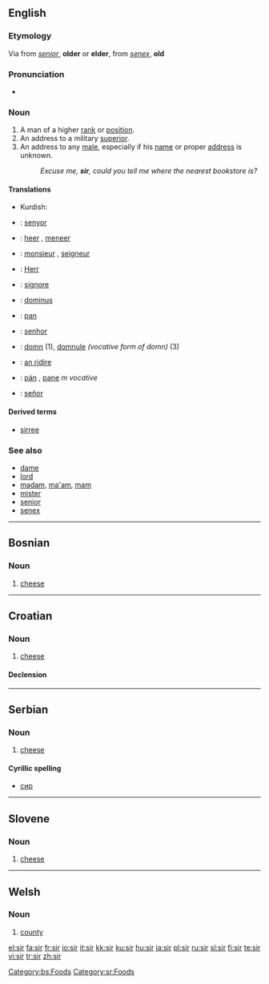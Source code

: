 {{see|Sir|sír|sır}}
==English==

===Etymology===
Via {{AF.}} from {{L.}} ''[[senior]]'', '''older''' or '''elder''', from ''[[senex]]'', '''old'''

===Pronunciation===
*{{audio|en-us-sir.ogg|Audio (US)}}
*:{{rhymes|ɜː(r)}}

===Noun===
{{en-noun|sg=sir or Sir|s}}

# A man of a higher [[rank]] or [[position]].
# An address to a military [[superior]].
# An address to any [[male]], especially if his [[name]] or proper [[address]] is unknown.
#:''Excuse me, '''sir''', could you tell me where the nearest bookstore is?''

====Translations====
{{trans-top|A man of a higher rank or position}}
{{trans-mid}}
{{trans-bottom}}

{{trans-top|An address to a military superior}}
{{trans-mid}}
{{trans-bottom}}

{{trans-top|An address to any male, especially if his name or proper address is unknown}}
{{trans-mid}}
*Kurdish: {{KUchar|[[کاک]]}}
{{trans-bottom}}

{{checktrans}}
<!--added {{ttbc}}s here.-->
{{trans-top|Translations to be categorized}}
*{{ttbc|Catalan}}: [[senyor]] {{m}}
*{{ttbc|Dutch}}: [[heer]] {{m}}, [[meneer]] {{m}}
*{{ttbc|French}}: [[monsieur]] {{m}}, [[seigneur]] {{m}}
*{{ttbc|German}}: [[Herr]] {{m}}
*{{ttbc|Italian}}: [[signore]] {{m}}
{{trans-mid}}
*{{ttbc|Latin}}: [[dominus]] {{m}}
*{{ttbc|Polish}}: [[pan]] {{m}}
*{{ttbc|Portuguese}}: [[senhor]] {{m}}
*{{ttbc|Romanian}}: [[domn]] {{m}} (1), [[domnule]] ''(vocative form of domn)'' {{m}} (3)
*{{ttbc|Scottish Gaelic}}: [[An Ridire|an ridire]] {{m}}
*{{ttbc|Slovak}}: [[pán]] {{m}}, [[pane]] ''m vocative''
*{{ttbc|Spanish}}: [[señor]] {{m}}
{{trans-bottom}}

====Derived terms====
*[[sirree]]

===See also===
*[[dame]]
*[[lord]]
*[[madam]], [[ma'am]], [[mam]]
*[[mister]]
*[[senior]]
*[[senex]]

----

==Bosnian==

===Noun===
{{infl|bs|noun|g=m}}

# [[cheese]]

[[Category:bs:Foods]]

----

==Croatian==

===Noun===
{{hr-noun|g=m|sirevi}}

# [[cheese]]

====Declension====
{{hr-decl-noun
|sir|sirevi
|sira|sireva
|siru|sirevima
|sir|sireve
|siru|sirevi
|siru|sirevima
|sirom|sirevima
}}

----

==Serbian==

===Noun===
{{infl|sr|noun|g=m}}

# [[cheese]]

====Cyrillic spelling====
*[[сир#Serbian|сир]]

[[Category:sr:Foods]]

----

==Slovene==

===Noun===
{{infl|sl|noun|g=m}}

# [[cheese]]

----

==Welsh==

===Noun===
{{cy-noun|sir|f|siroedd}}

# [[county]]

[[el:sir]]
[[fa:sir]]
[[fr:sir]]
[[io:sir]]
[[it:sir]]
[[kk:sir]]
[[ku:sir]]
[[hu:sir]]
[[ja:sir]]
[[pl:sir]]
[[ru:sir]]
[[sl:sir]]
[[fi:sir]]
[[te:sir]]
[[vi:sir]]
[[tr:sir]]
[[zh:sir]]